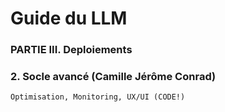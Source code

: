 # Guide du LLM

### PARTIE III. Deploiements

### 2. Socle avancé (Camille Jérôme Conrad)

	Optimisation, Monitoring, UX/UI (CODE!)

